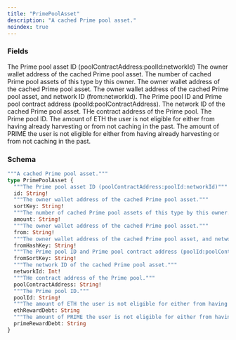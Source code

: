 ```yaml
---
title: "PrimePoolAsset"
description: "A cached Prime pool asset."
noindex: true
---
```


### Fields

<ResponseField name="id" type="String!" required>
  The Prime pool asset ID (poolContractAddress:poolId:networkId)
</ResponseField>

<ResponseField name="sortKey" type="String!" required>
  The owner wallet address of the cached Prime pool asset.
</ResponseField>

<ResponseField name="amount" type="String!" required>
  The number of cached Prime pool assets of this type by this owner.
</ResponseField>

<ResponseField name="from" type="String!" required>
  The owner wallet address of the cached Prime pool asset.
</ResponseField>

<ResponseField name="fromHashKey" type="String!" required>
  The owner wallet address of the cached Prime pool asset, and network ID (from:networkId).
</ResponseField>

<ResponseField name="fromSortKey" type="String!" required>
  The Prime pool ID and Prime pool contract address (poolId:poolContractAddress).
</ResponseField>

<ResponseField name="networkId" type="Int!" required>
  The network ID of the cached Prime pool asset.
</ResponseField>

<ResponseField name="poolContractAddress" type="String!" required>
  THe contract address of the Prime pool.
</ResponseField>

<ResponseField name="poolId" type="String!" required>
  The Prime pool ID.
</ResponseField>

<ResponseField name="ethRewardDebt" type="String">
  The amount of ETH the user is not eligible for either from having already harvesting or from not caching in the past.
</ResponseField>

<ResponseField name="primeRewardDebt" type="String">
  The amount of PRIME the user is not eligible for either from having already harvesting or from not caching in the past.
</ResponseField>

### Schema


```graphql 
"""A cached Prime pool asset."""
type PrimePoolAsset {
  """The Prime pool asset ID (poolContractAddress:poolId:networkId)"""
  id: String!
  """The owner wallet address of the cached Prime pool asset."""
  sortKey: String!
  """The number of cached Prime pool assets of this type by this owner."""
  amount: String!
  """The owner wallet address of the cached Prime pool asset."""
  from: String!
  """The owner wallet address of the cached Prime pool asset, and network ID (from:networkId)."""
  fromHashKey: String!
  """The Prime pool ID and Prime pool contract address (poolId:poolContractAddress)."""
  fromSortKey: String!
  """The network ID of the cached Prime pool asset."""
  networkId: Int!
  """THe contract address of the Prime pool."""
  poolContractAddress: String!
  """The Prime pool ID."""
  poolId: String!
  """The amount of ETH the user is not eligible for either from having already harvesting or from not caching in the past."""
  ethRewardDebt: String
  """The amount of PRIME the user is not eligible for either from having already harvesting or from not caching in the past."""
  primeRewardDebt: String
}
```

